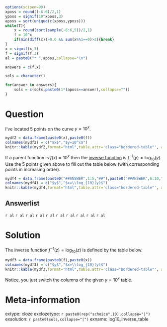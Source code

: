 ```r
options(scipen=99)
xposs = round((-6:6)/2,1)
yposs = signif(10^xposs,3)
aposs = sort(unique(c(xposs,yposs)))
while(T){
    x = round(sort(sample(-6:6,5))/2,1)
    f = 10^x
    if(min(diff(x))>0.6 && sum(x%%1==0)>2){break}
}
x = signif(x,3)
f = signif(f,3)
al = paste0("* ",aposs,collapse="\n")

answers = c(f,x)

sols = character()

for(answer in answers){
    sols = c(sols,paste0(1*(aposs==answer),collapse=""))
}

```

Question
========

<style type="text/css" rel="stylesheet">
.bordered-table {
    border-collapse: collapse;
    border-spacing: 0;
    border:2px solid #000000;
}
.bordered-table th {
    border:2px solid #000000;
    padding: 4px;
}
.bordered-table td{
    border:2px solid #000000;
    padding: 4px;
}
</style>

I've located 5 points on the curve $y=10^x$.

```r
mydf2 = data.frame(paste0(x),paste0(f))
colnames(mydf2) = c("$x$","$y=10^x$")
knitr::kable(mydf2,format="html",table.attr='class="bordered-table"', align = "cc",row.names=F)
```


If a parent function is $f(x)=10^x$ then the [inverse function](https://en.wikipedia.org/wiki/Inverse_function) is $f^{-1}(y)=\log_{10}(y)$. Use the 5 points given above to fill out the table below (with corresponding points in increasing order).

```r
mydf4 = data.frame(paste0("##ANSWER",1:5,"##"),paste0("##ANSWER",6:10,"##"))
colnames(mydf4) = c("$y$","$x=\\log_{10}(y)$")
knitr::kable(mydf4,format="html",table.attr='class="bordered-table"', align = "cc",row.names=F)
```


Answerlist
--------

`r al`
`r al`
`r al`
`r al`
`r al`
`r al`
`r al`
`r al`
`r al`
`r al`


Solution
========

<style type="text/css" rel="stylesheet">
.bordered-table {
    border-collapse: collapse;
    border-spacing: 0;
    border:2px solid #000000;
}
.bordered-table th {
    border:2px solid #000000;
    padding: 4px;
}
.bordered-table td{
    border:2px solid #000000;
    padding: 4px;
}
</style>

The inverse function $f^{-1}(z)=\log_{10}(z)$ is defined by the table below.

```r
mydf3 = data.frame(paste0(f),paste0(x))
colnames(mydf3) = c("$y$","$x=\\log_{10}(y)$")
knitr::kable(mydf3,format="html",table.attr='class="bordered-table"', align = "cc",row.names=F)
```

Notice, you just switch the columns of the given $y=10^x$ table.

Meta-information
============
extype: cloze
exclozetype: `r paste0(rep("schoice",10),collapse="|")`
exsolution: `r paste0(sols,collapse="|")`
exname: log10_inverse_table